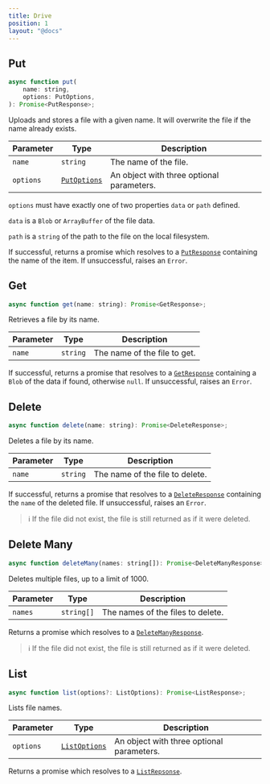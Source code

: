 ```yaml
---
title: Drive
position: 1
layout: "@docs"
---
```


## Put

```js
async function put(
    name: string,
    options: PutOptions,
): Promise<PutResponse>;
```

Uploads and stores a file with a given name. It will overwrite the file if the name already exists.

| Parameter | Type                                 | Description                               |
| --------- | ------------------------------------ | ----------------------------------------- |
| `name`    | `string`                             | The name of the file.                     |
| `options` | [`PutOptions`](./types#putoptions-1) | An object with three optional parameters. |

`options` must have exactly one of two properties `data` or `path` defined.

`data` is a `Blob` or `ArrayBuffer` of the file data.

`path` is a `string` of the path to the file on the local filesystem.

If successful, returns a promise which resolves to a [`PutResponse`](./types#putresponse-1) containing the name of the item.
If unsuccessful, raises an `Error`.

## Get

```js
async function get(name: string): Promise<GetResponse>;
```

Retrieves a file by its name.

| Parameter | Type     | Description                  |
| --------- | -------- | ---------------------------- |
| `name`    | `string` | The name of the file to get. |

If successful, returns a promise that resolves to a [`GetResponse`](./types#getresponse-1) containing a `Blob` of the data if found, otherwise `null`.
If unsuccessful, raises an `Error`.

## Delete

```js
async function delete(name: string): Promise<DeleteResponse>;
```

Deletes a file by its name.

| Parameter | Type     | Description                     |
| --------- | -------- | ------------------------------- |
| `name`    | `string` | The name of the file to delete. |

If successful, returns a promise that resolves to a [`DeleteResponse`](./types#deleteresponse-1) containing the `name` of the deleted file.
If unsuccessful, raises an `Error`.

> ℹ️ If the file did not exist, the file is still returned as if it were deleted.

## Delete Many

```js
async function deleteMany(names: string[]): Promise<DeleteManyResponse>;
```

Deletes multiple files, up to a limit of 1000.

| Parameter | Type       | Description                       |
| --------- | ---------- | --------------------------------- |
| `names`   | `string[]` | The names of the files to delete. |

Returns a promise which resolves to a [`DeleteManyResponse`](./types#deletemanyresponse).

> ℹ️ If the file did not exist, the file is still returned as if it were deleted.

## List

```js
async function list(options?: ListOptions): Promise<ListResponse>;
```

Lists file names.

| Parameter | Type                                   | Description                               |
| --------- | -------------------------------------- | ----------------------------------------- |
| `options` | [`ListOptions`](./types#listoptions-1) | An object with three optional parameters. |

Returns a promise which resolves to a [`ListRepsonse`](./types#listresponse).
